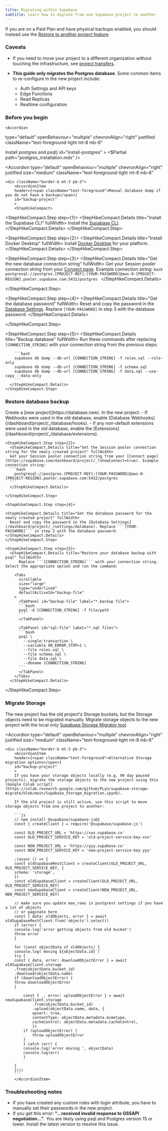```yaml
---
title: Migrating within Supabase
subtitle: Learn how to migrate from one Supabase project to another
---
```


If you are on a Paid Plan and have physical backups enabled, you should instead use the [Restore
to another project feature](/docs/guides/platform/clone-project).

### Caveats

- If you need to move your project to a different organization without touching the infrastructure, see [project transfers](/docs/guides/platform/project-transfer).

- **This guide only migrates the Postgres database**. Some common items to re-configure in the new project include:
  - Auth Settings and API keys
  - Edge Functions
  - Read Replicas
  - Realtime configuration

### Before you begin

    <Accordion

type="default"
openBehaviour="multiple"
chevronAlign="right"
justified
className="text-foreground-light mt-8 mb-6"

>

  <div className="border-b mt-3 pb-3">
    <AccordionItem
      header={<span className="text-foreground">Install postgres and psql</span>}
      id="install-postgres"
    >
      <$Partial path="postgres_installation.mdx" />
    </AccordionItem>
  </div>
  </Accordion>

<Accordion
  type="default"
  openBehaviour="multiple"
  chevronAlign="right"
  justified
  size="medium"
  className="text-foreground-light mt-8 mb-6"
>
    <div className="border-b mt-3 pb-3">
        <AccordionItem
        header={<span className="text-foreground">Manual database dump if you do not have a backup</span>}
        id="backup-project"
        >
        <StepHikeCompact>
  <StepHikeCompact.Step step={1}>
    <StepHikeCompact.Details title="Install the Supabase CLI" fullWidth>
    Install the [Supabase CLI](/docs/guides/local-development/cli/getting-started).
    </StepHikeCompact.Details>
  </StepHikeCompact.Step>

<StepHikeCompact.Step step={2}>
  <StepHikeCompact.Details title="Install Docker Desktop" fullWidth>
    Install [Docker Desktop](https://www.docker.com) for your platform.
  </StepHikeCompact.Details>
</StepHikeCompact.Step>

  <StepHikeCompact.Step step={3}>
    <StepHikeCompact.Details title="Get the new database connection string" fullWidth>
      Get your Session pooler connection string from your [Connect page](https://supabase.com/dashboard/project/_?showConnect=true). Example connection string:
      ```bash
        postgresql://postgres.[PROJECT-REF]:[YOUR-PASSWORD]@aws-0-[PROJECT-REGION].pooler.supabase.com:5432/postgres
      ```
    </StepHikeCompact.Details>

  </StepHikeCompact.Step>

  <StepHikeCompact.Step step={4}>
    <StepHikeCompact.Details title="Get the database password" fullWidth>
      Reset and copy the password in the [Database Settings](/dashboard/project/_/settings/database). Replace ```[YOUR-PASSWORD]``` in step 3 with the database password.
    </StepHikeCompact.Details>

  </StepHikeCompact.Step>

  <StepHikeCompact.Step step={5}>
      <StepHikeCompact.Details title="Backup database" fullWidth>
       Run these commands after replacing ```[CONNECTION_STRING]``` with your connection string from the previous steps:

        ```bash
        supabase db dump --db-url [CONNECTION_STRING] -f roles.sql --role-only
        supabase db dump --db-url [CONNECTION_STRING] -f schema.sql
        supabase db dump --db-url [CONNECTION_STRING] -f data.sql --use-copy --data-only
        ```
      </StepHikeCompact.Details>
    </StepHikeCompact.Step>

</StepHikeCompact>
        </AccordionItem>
  </div>
</Accordion>

### Restore database backup

<StepHikeCompact>
    <StepHikeCompact.Step step={1}>
        <StepHikeCompact.Details title="Create and configure new Supabase project" fullWidth>
          Create a [new project](https://database.new). In the new project:
            - If Webhooks were used in the old database, enable [Database Webhooks](/dashboard/project/_/database/hooks).
            - If any non-default extensions were used in the old database, enable the [Extensions](/dashboard/project/_/database/extensions).
        </StepHikeCompact.Details>
    </StepHikeCompact.Step>

    <StepHikeCompact.Step step={2}>
      <StepHikeCompact.Details title="Get the Session pooler connection string for the newly created project" fullWidth>
      Get your Session pooler connection string from your [Connect page](https://supabase.com/dashboard/project/_?showConnect=true). Example connection string:
      ```bash
        postgresql://postgres.[PROJECT-REF]:[YOUR-PASSWORD]@aws-0-[PROJECT-REGION].pooler.supabase.com:5432/postgres
      ```
      </StepHikeCompact.Details>

    </StepHikeCompact.Step>

    <StepHikeCompact.Step step={4}>

    <StepHikeCompact.Details title="Get the database password for the newly created project" fullWidth>
      Reset and copy the password in the [Database Settings](/dashboard/project/_/settings/database). Replace ```[YOUR-PASSWORD]``` in step 2 with the database password.
    </StepHikeCompact.Details>
    </StepHikeCompact.Step>

    <StepHikeCompact.Step step={5}>
      <StepHikeCompact.Details title="Restore your database backup with psql" fullWidth>
          Replace ```[CONNECTION_STRING]``` with your connection string. Select the appropriate option and run the command:

        <Tabs
          scrollable
          size="large"
          type="underlined"
          defaultActiveId="backup-file"
        >
          <TabPanel id="backup-file" label="*.backup file">
          ```bash
          psql -d [CONNECTION_STRING] -f file/path
          ```
          </TabPanel>

          <TabPanel id="sql-file" label="*.sql files">
          ```bash
          psql \
            --single-transaction \
            --variable ON_ERROR_STOP=1 \
            --file roles.sql \
            --file schema.sql \
            --file data.sql \
            --dbname [CONNECTION_STRING]
          ```
          </TabPanel>
        </Tabs>
      </StepHikeCompact.Details>

  </StepHikeCompact.Step>
</StepHikeCompact>

### Migrate Storage

The new project has the old project's Storage buckets, but the Storage objects need to be migrated manually. Migrate storage objects to the new project with the local only [Supabase Storage Migrator tool](https://plyn.github.io/supabase-storage-migrator/).

<Accordion
  type="default"
  openBehaviour="multiple"
  chevronAlign="right"
  justified
  size="medium"
  className="text-foreground-light mt-8 mb-6"
>
    <div className="border-b mt-3 pb-3">
        <AccordionItem
        header={<span className="text-foreground">Alternative Storage migration options</span>}
        id="backup-project"
        >
        If you have your storage objects locally (e.g. 90 day paused projects), migrate the storage objects to the new project using this [Google Colab script](https://colab.research.google.com/github/PLyn/supabase-storage-migrate/blob/main/Supabase_Storage_migration.ipynb).

        If the old project is still active, use this script to move storage objects from one project to another:

        ```js
        // npm install @supabase/supabase-js@1
        const { createClient } = require('@supabase/supabase-js')

        const OLD_PROJECT_URL = 'https://xxx.supabase.co'
        const OLD_PROJECT_SERVICE_KEY = 'old-project-service-key-xxx'

        const NEW_PROJECT_URL = 'https://yyy.supabase.co'
        const NEW_PROJECT_SERVICE_KEY = 'new-project-service-key-yyy'

        ;(async () => {
        const oldSupabaseRestClient = createClient(OLD_PROJECT_URL, OLD_PROJECT_SERVICE_KEY, {
        schema: 'storage',
        })
        const oldSupabaseClient = createClient(OLD_PROJECT_URL, OLD_PROJECT_SERVICE_KEY)
        const newSupabaseClient = createClient(NEW_PROJECT_URL, NEW_PROJECT_SERVICE_KEY)

        // make sure you update max_rows in postgrest settings if you have a lot of objects
        // or paginate here
        const { data: oldObjects, error } = await oldSupabaseRestClient.from('objects').select()
        if (error) {
        console.log('error getting objects from old bucket')
        throw error
        }

        for (const objectData of oldObjects) {
        console.log(`moving ${objectData.id}`)
        try {
        const { data, error: downloadObjectError } = await oldSupabaseClient.storage
        .from(objectData.bucket_id)
        .download(objectData.name)
        if (downloadObjectError) {
        throw downloadObjectError
        }

            const { _, error: uploadObjectError } = await newSupabaseClient.storage
                .from(objectData.bucket_id)
                .upload(objectData.name, data, {
                upsert: true,
                contentType: objectData.metadata.mimetype,
                cacheControl: objectData.metadata.cacheControl,
                })
            if (uploadObjectError) {
                throw uploadObjectError
            }
            } catch (err) {
            console.log('error moving ', objectData)
            console.log(err)
            }

        }
        })()
        ```
        </AccordionItem>

  </div>
</Accordion>

### Troubleshooting notes

- If you have created any custom roles with login attribute, you have to manually set their passwords in the new project.
- If you get this error: **"...received invalid response to GSSAPI negotiation..."**. You are likely using psql and Postgres version 15 or lower. Install the latest version to resolve this issue.
